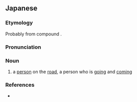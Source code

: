 ==Japanese==
{{ja-kanjitab|yomi=o|ろ|せい}}

===Etymology===
Probably from {{etyl|ltc|ja|sort=ろせい}} compound {{m|zh|路生|tr=lu<sup>H</sup> sræng|lit=road + live}}.

===Pronunciation===
{{ja-pron|yomi=kanon|ろせい}}

===Noun===
{{ja-noun|ろせい}}

# {{lb|ja|sort=ろせい|rare}} a [[person]] on the [[road]], a person who is [[going]] and [[coming]]

===References===
* {{R:Kokugo Dai Jiten}}